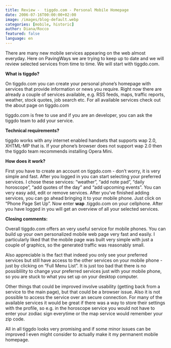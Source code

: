 ```yaml
---
title: Review -  tiggdo.com - Personal Mobile Homepage
date: 2006-07-16T00:00:00+02:00
image: /images/blog-default.webp
categories: [mobile, historic]
author: Diana/Rocco
featured: false
language: en
---
```


<div class="entry-content">
There are many new mobile services appearing on the web almost everyday. Here on PavingWays we are trying to keep up to date and we will review selected services from time to time. We will start with tiggdo.com.

**What is tiggdo?** 

On tiggdo.com you can create your personal phone’s homepage with services that provide information or news you require. Right now there are already a couple of services available, e.g. RSS feeds, maps, traffic reports, weather, stock quotes, job search etc. For all available services check out the about page on tiggdo.com

tiggdo.com is free to use and if you are an developer, you can ask the tiggdo team to add your service.**Technical requirements?** 

tiggdo works with any internet enabled handsets that supports wap 2.0, XHTML-MP that is. If your phone’s browser does not support wap 2.0 then the tiggdo team recommends installing Opera Mini.

**How does it work?** 

First you have to create an account on tiggdo.com - don’t worry, it is very simple and fast. After you logged in you can start selecting your preferred services. I chose these services: “weather”, “add note pad”, “daily horoscope”, “add quotes of the day” and “add upcoming events”. You can very easy add, edit or remove services.  After you’ve finished adding services, you can go ahead bringing it to your mobile phone. Just click on “Phone Page Set Up”. Now enter **wap** .tiggdo.com on your cellphone. After you have logged in you will get an overview of all your selected services.

**Closing comments:** 

Overall tiggdo.com offers an very useful service for mobile phones. You can build up your own personalized mobile web page very fast and easily. I particularly liked that the mobile page was built very simple with just a couple of graphics, so the generated traffic was reasonably small.



Also appreciable is the fact that indeed you only see your preferred services but still have access to the other services on your mobile phone - just by clicking on “Full Menu List”. It is just too bad that there is no possiblility to change your preferred services just with your mobile phone, so you are stuck to what you set up on your desktop computer.



Other things that could be improved involve usability (getting back from a service to the main page), but that could be a browser issue. Also it is not possible to access the service over an secure connection. For many of the available services it would be great if there was a way to store their settings with the profile, so e.g. in the horoscope service you would not have to enter your zodiac sign everytime or the map service would remember your zip code.



All in all tiggdo looks very promising and if some minor issues can be improved I even might consider to actually make it my permanent mobile homepage.
</div>

